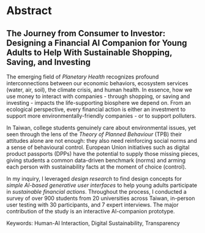 # Abstract

::: {.content-hidden when-format="pdf"}
## The Journey from Consumer to Investor: Designing a Financial AI Companion for Young Adults to Help With Sustainable Shopping, Saving, and Investing
:::

The emerging field of *Planetary Health* recognizes profound interconnections between our economic behaviors, ecosystem services (water, air, soil), the climate crisis, and human health. In essence, how we use money to interact with companies - through shopping, or saving and investing - impacts the life-supporting biosphere we depend on. From an ecological perspective, every financial action is either an investment to support more environmentally-friendly companies - or to support polluters. 

In Taiwan, college students genuinely care about environmental issues, yet seen through the lens of the *Theory of Planned Behaviour* (TPB) their attitudes alone are not enough: they also need reinforcing social norms and a sense of behavioural control. European Union initiatives such as digital product passports (DPPs) have the potential to supply those missing pieces, giving students a common data-driven benchmark (norms) and arming each person with sustainability facts at the moment of choice (control).  

In my inquiry, I leveraged *design research* to find design concepts for *simple AI-based generative user interfaces* to help young adults participate in *sustainable financial actions*. Throughout the process, I conducted a survey of over 900 students from 20 universities across Taiwan, in-person user testing with 30 participants, and 7 expert interviews. The major contribution of the study is an interactive AI-companion prototype.

Keywords: Human-AI Interaction, Digital Sustainability, Transparency